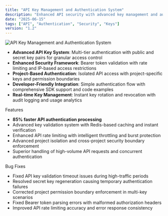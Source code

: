 ```yaml
---
title: "API Key Management and Authentication System"
description: "Enhanced API security with advanced key management and authentication workflows."
date: "2025-06-15"
tags: ["API", "Authentication", "Security", "Keys"]
version: "1.2"
---
```


![API Key Management and Authentication System](https://images.unsplash.com/photo-1677442136019-21780ecad995?w=900&auto=format&fit=crop&q=60&ixlib=rb-4.1.0&ixid=M3wxMjA3fDB8MHxzZWFyY2h8M3x8YWklMjBhZ2VudHxlbnwwfHwwfHx8MA%3D%3D)

- **Advanced API Key System**: Multi-tier authentication with public and secret key pairs for granular access control
- **Enhanced Security Framework**: Bearer token validation with rate limiting and IP-based access restrictions
- **Project-Based Authentication**: Isolated API access with project-specific keys and permission boundaries
- **Developer-Friendly Integration**: Simple authentication flow with comprehensive SDK support and code examples
- **Real-time Key Management**: Instant key rotation and revocation with audit logging and usage analytics

<Accordion type="multiple" collapsible className="w-full not-prose">
  <AccordionItem value="item-1">
    <AccordionTrigger>Features</AccordionTrigger>
    <AccordionContent className="flex flex-col gap-4 text-balance">
      <ul className="list-disc space-y-2 pl-4">
        <li>
          <strong>85% faster API authentication processing</strong>
        </li>
        <li>Advanced key validation system with Redis-based caching and instant verification</li>
        <li>Enhanced API rate limiting with intelligent throttling and burst protection</li>
        <li>Advanced project isolation and cross-project security boundary enforcement</li>
        <li>Superior handling of high-volume API requests and concurrent authentication</li>
      </ul>
    </AccordionContent>
  </AccordionItem>
  <AccordionItem value="item-2">
    <AccordionTrigger>Bug Fixes</AccordionTrigger>
    <AccordionContent className="flex flex-col gap-4 text-balance">
      <ul className="list-disc space-y-2 pl-4">
        <li>Fixed API key validation timeout issues during high-traffic periods</li>
        <li>Resolved secret key regeneration causing temporary authentication failures</li>
        <li>Corrected project permission boundary enforcement in multi-key scenarios</li>
        <li>Fixed Bearer token parsing errors with malformed authorization headers</li>
        <li>Improved API rate limiting accuracy and error response consistency</li>
      </ul>
    </AccordionContent>
  </AccordionItem>
</Accordion>